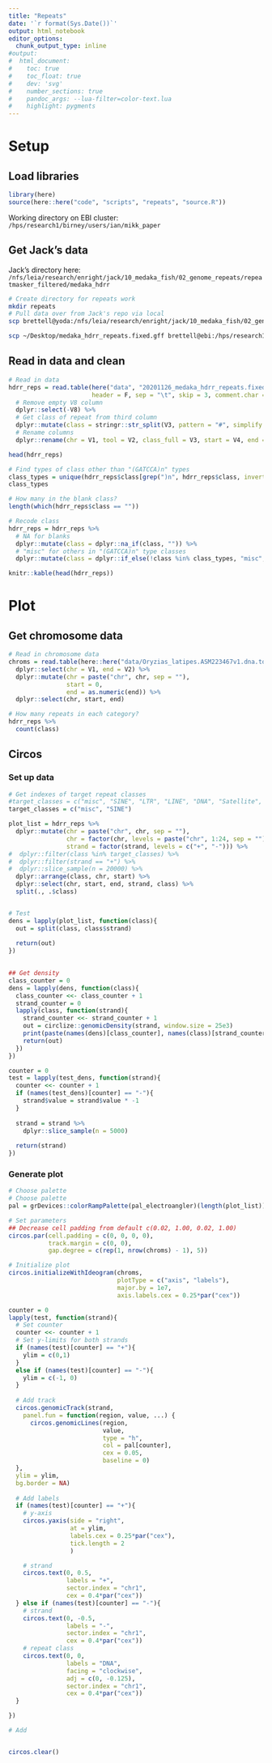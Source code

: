 ```yaml
---
title: "Repeats"
date: '`r format(Sys.Date())`'
output: html_notebook
editor_options: 
  chunk_output_type: inline
#output:
#  html_document:
#    toc: true
#    toc_float: true
#    dev: 'svg'
#    number_sections: true
#    pandoc_args: --lua-filter=color-text.lua
#    highlight: pygments  
---
```


# Setup

## Load libraries

```r
library(here)
source(here::here("code", "scripts", "repeats", "source.R"))
```


Working directory on EBI cluster: `/hps/research1/birney/users/ian/mikk_paper`

## Get Jack's data

Jack's directory here: `/nfs/leia/research/enright/jack/10_medaka_fish/02_genome_repeats/repeatmasker_filtered/medaka_hdrr`
```bash
# Create directory for repeats work
mkdir repeats
# Pull data over from Jack's repo via local
scp brettell@yoda:/nfs/leia/research/enright/jack/10_medaka_fish/02_genome_repeats/repeatmasker_filtered/medaka_hdrr/processed/medaka_hdrr_repeats.fixed.gff ~/Documents/Repositories/mikk_genome/data

scp ~/Desktop/medaka_hdrr_repeats.fixed.gff brettell@ebi:/hps/research1/birney/users/ian/mikk_paper/repeats
```

## Read in data and clean

```r
# Read in data
hdrr_reps = read.table(here("data", "20201126_medaka_hdrr_repeats.fixed.gff"),
                       header = F, sep = "\t", skip = 3, comment.char = "", quote = "", as.is = T) %>% 
  # Remove empty V8 column
  dplyr::select(-V8) %>% 
  # Get class of repeat from third column
  dplyr::mutate(class = stringr::str_split(V3, pattern = "#", simplify = T)[, 1]) %>% 
  # Rename columns
  dplyr::rename(chr = V1, tool = V2, class_full = V3, start = V4, end = V5, percent = V6, strand = V7, info = V9)

head(hdrr_reps)

# Find types of class other than "(GATCCA)n" types
class_types = unique(hdrr_reps$class[grep(")n", hdrr_reps$class, invert = T)])
class_types

# How many in the blank class?
length(which(hdrr_reps$class == ""))

# Recode class 
hdrr_reps = hdrr_reps %>% 
  # NA for blanks
  dplyr::mutate(class = dplyr::na_if(class, "")) %>% 
  # "misc" for others in "(GATCCA)n" type classes
  dplyr::mutate(class = dplyr::if_else(!class %in% class_types, "misc", class))

knitr::kable(head(hdrr_reps))

```

# Plot

## Get chromosome data

```r
# Read in chromosome data
chroms = read.table(here::here("data/Oryzias_latipes.ASM223467v1.dna.toplevel.fa_chr_counts.txt")) %>% 
  dplyr::select(chr = V1, end = V2) %>% 
  dplyr::mutate(chr = paste("chr", chr, sep = ""),
                start = 0,
                end = as.numeric(end)) %>% 
  dplyr::select(chr, start, end)
```

```r
# How many repeats in each category?
hdrr_reps %>% 
  count(class)
```

## Circos

### Set up data

```r
# Get indexes of target repeat classes
#target_classes = c("misc", "SINE", "LTR", "LINE", "DNA", "Satellite", "Simple_repeat", "RC", "Unknown")
target_classes = c("misc", "SINE")

plot_list = hdrr_reps %>% 
  dplyr::mutate(chr = paste("chr", chr, sep = ""),
                chr = factor(chr, levels = paste("chr", 1:24, sep = "")),
                strand = factor(strand, levels = c("+", "-"))) %>% 
#  dplyr::filter(class %in% target_classes) %>% 
#  dplyr::filter(strand == "+") %>% 
#  dplyr::slice_sample(n = 20000) %>% 
  dplyr::arrange(class, chr, start) %>% 
  dplyr::select(chr, start, end, strand, class) %>% 
  split(., .$class)


# Test 
dens = lapply(plot_list, function(class){
  out = split(class, class$strand)
  
  return(out)
})
  

## Get density
class_counter = 0
dens = lapply(dens, function(class){
  class_counter <<- class_counter + 1
  strand_counter = 0
  lapply(class, function(strand){
    strand_counter <<- strand_counter + 1
    out = circlize::genomicDensity(strand, window.size = 25e3)
    print(paste(names(dens)[class_counter], names(class)[strand_counter], "success"))
    return(out)
  })
})  

counter = 0
test = lapply(test_dens, function(strand){
  counter <<- counter + 1
  if (names(test_dens)[counter] == "-"){
    strand$value = strand$value * -1
  }
  
  strand = strand %>% 
    dplyr::slice_sample(n = 5000)
  
  return(strand)
})
```

### Generate plot

```r
# Choose palette
# Choose palette
pal = grDevices::colorRampPalette(pal_electroangler)(length(plot_list))

# Set parameters
## Decrease cell padding from default c(0.02, 1.00, 0.02, 1.00)
circos.par(cell.padding = c(0, 0, 0, 0),
           track.margin = c(0, 0),
           gap.degree = c(rep(1, nrow(chroms) - 1), 5))

# Initialize plot
circos.initializeWithIdeogram(chroms,
                              plotType = c("axis", "labels"),
                              major.by = 1e7,
                              axis.labels.cex = 0.25*par("cex"))

counter = 0
lapply(test, function(strand){
  # Set counter
  counter <<- counter + 1
  # Set y-limits for both strands
  if (names(test)[counter] == "+"){
    ylim = c(0,1)
  }
  else if (names(test)[counter] == "-"){
    ylim = c(-1, 0)
  }
  
  # Add track
  circos.genomicTrack(strand,
    panel.fun = function(region, value, ...) {
      circos.genomicLines(region,
                          value,
                          type = "h",
                          col = pal[counter],
                          cex = 0.05,
                          baseline = 0)
  },
  ylim = ylim,
  bg.border = NA)
  
  # Add labels
  if (names(test)[counter] == "+"){
    # y-axis
    circos.yaxis(side = "right",
                 at = ylim,
                 labels.cex = 0.25*par("cex"),
                 tick.length = 2
                 )

    # strand
    circos.text(0, 0.5,
                labels = "+",
                sector.index = "chr1",
                cex = 0.4*par("cex"))     
  } else if (names(test)[counter] == "-"){
    # strand
    circos.text(0, -0.5,
                labels = "-",
                sector.index = "chr1",
                cex = 0.4*par("cex"))
    # repeat class
    circos.text(0, 0,
                labels = "DNA",
                facing = "clockwise",
                adj = c(0, -0.125),
                sector.index = "chr1",
                cex = 0.4*par("cex")) 
  }

})

# Add 


circos.clear()
```

